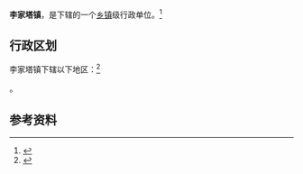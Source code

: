 {{中国乡级行政区|61/08/30/105/000}}

'''李家塔镇'''，是{{PRC admin/fullname|61/08/30/105/000|3}}下辖的一个[[乡镇|乡镇]]级行政单位。<ref>{{PRC admin/ref sgc|{{PRC admin/parent|61/08/30/105/000}}}}</ref>

== 行政区划 ==

李家塔镇下辖以下地区：<ref>{{PRC admin/ref sgc|61/08/30/105/000}}</ref>

{{PRC admin/children|61/08/30/105/000}}。

== 参考资料 ==

{{reflist}}

{{行政区划小作品}}
{{PRC admin/navcat|61/08/30/105/000}}